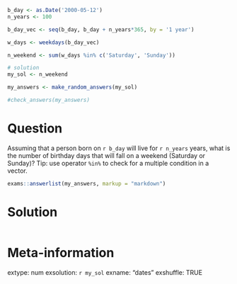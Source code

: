 ```r
b_day <- as.Date('2000-05-12')
n_years <- 100

b_day_vec <- seq(b_day, b_day + n_years*365, by = '1 year')

w_days <- weekdays(b_day_vec)

n_weekend <- sum(w_days %in% c('Saturday', 'Sunday'))

# solution
my_sol <- n_weekend
```

```r
my_answers <- make_random_answers(my_sol)

#check_answers(my_answers)
```


Question
========

Assuming that a person born on `r b_day` will live for `r n_years` years, what is the number of birthday days that will fall on a weekend (Saturday or Sunday)? Tip: use operator `%in%` to check for a multiple condition in a vector.

```r
exams::answerlist(my_answers, markup = "markdown")
```

Solution
================

```r
```


Meta-information
================
extype: num
exsolution: `r my_sol`
exname: "dates"
exshuffle: TRUE

